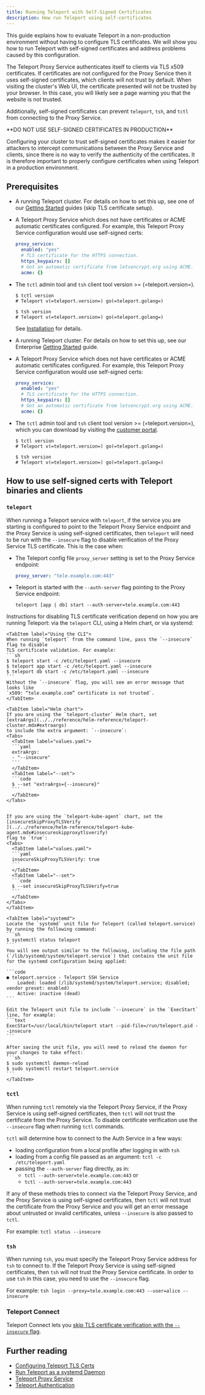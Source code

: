 ```yaml
---
title: Running Teleport with Self-Signed Certificates
description: How run Teleport using self-certificates
---
```


This guide explains how to evaluate Teleport in a
non-production environment without having to configure TLS certificates.
We will show you how to run Teleport with self-signed certificates and address
problems caused by this configuration.

The Teleport Proxy Service authenticates itself to clients via TLS x509 certificates.
If certificates are not configured for the Proxy Service then it uses self-signed certificates,
which clients will not trust by default.
When visiting the cluster's Web UI, the certificate presented will not be trusted by your browser. In this case, 
you will likely see a page warning you that the website is not trusted.

Additionally, self-signed certificates can prevent `teleport`, `tsh`, and `tctl` from connecting
to the Proxy Service.

<Notice type="warning" title="DO NOT USE THIS IN PRODUCTION">
  **DO NOT USE SELF-SIGNED CERTIFICATES IN PRODUCTION**

  Configuring your cluster to trust self-signed certificates
  makes it easier for attackers to intercept communications
  between the Proxy Service and clients, since there is no
  way to verify the authenticity of the certificates.
  It is therefore important to properly configure certificates
  when using Teleport in a production environment.
</Notice>

## Prerequisites

<Tabs>
<TabItem scope={["oss"]} label="Open Source">

- A running Teleport cluster. For details on how to set this up, see one of our
  [Getting Started](/docs/getting-started) guides (skip TLS certificate setup).

- A Teleport Proxy Service which does not have certificates or ACME automatic certificates configured.
For example, this Teleport Proxy Service configuration would use self-signed certs:

  ```yaml
  proxy_service:
    enabled: "yes"
    # TLS certificate for the HTTPS connection.
    https_keypairs: []
    # Get an automatic certificate from letsencrypt.org using ACME.
    acme: {}
  ```

- The `tctl` admin tool and `tsh` client tool version >= (=teleport.version=).

  ```code
  $ tctl version
  # Teleport v(=teleport.version=) go(=teleport.golang=)

  $ tsh version
  # Teleport v(=teleport.version=) go(=teleport.golang=)
  ```

  See [Installation](/docs/installation.mdx) for details.

</TabItem>
<TabItem
  scope={["enterprise"]} label="Enterprise">

- A running Teleport cluster. For details on how to set this up, see our Enterprise
  [Getting Started](/docs/enterprise/getting-started) guide.

- A Teleport Proxy Service which does not have certificates or ACME automatic certificates configured.
For example, this Teleport Proxy Service configuration would use self-signed certs:

  ```yaml
  proxy_service:
    enabled: "yes"
    # TLS certificate for the HTTPS connection.
    https_keypairs: []
    # Get an automatic certificate from letsencrypt.org using ACME.
    acme: {}
  ```

- The `tctl` admin tool and `tsh` client tool version >= (=teleport.version=),
  which you can download by visiting the
  [customer portal](https://dashboard.gravitational.com/web/login).

  ```code
  $ tctl version
  # Teleport v(=teleport.version=) go(=teleport.golang=)
  
  $ tsh version
  # Teleport v(=teleport.version=) go(=teleport.golang=)
  ```

</TabItem>
</Tabs>

## How to use self-signed certs with Teleport binaries and clients

### `teleport`

When running a Teleport service with `teleport`, if the service you are starting is configured to point to
the Teleport Proxy Service endpoint and the Proxy Service is using self-signed certificates, then `teleport` will need
to be run with the `--insecure` flag to disable verification of the
Proxy Service TLS certificate. This is the case when:

- The Teleport config file `proxy_server` setting is set to the Proxy Service endpoint:
 
  ```yaml 
  proxy_server: "tele.example.com:443"
  ```

- Teleport is started with the `--auth-server` flag pointing to the Proxy
  Service endpoint:

  ```text
  teleport [app | db] start --auth-server=tele.example.com:443
  ```

Instructions for disabling TLS certificate verification depend on how you are
running Teleport: via the `teleport` CLI, using a Helm chart, or via systemd:
<Tabs>

    <TabItem label="Using the CLI">
    When running `teleport` from the command line, pass the `--insecure` flag to disable
    TLS certificate validation. For example:
    ```sh
    $ teleport start -c /etc/teleport.yaml --insecure
    $ teleport app start -c /etc/teleport.yaml --insecure
    $ teleport db start -c /etc/teleport.yaml --insecure
    ```
    Without the `--insecure` flag, you will see an error message that looks like
    `x509: “tele.example.com” certificate is not trusted`.
    </TabItem>

    <TabItem label="Helm chart">
    If you are using the `teleport-cluster` Helm chart, set
    [extraArgs](../../reference/helm-reference/teleport-cluster.mdx#extraargs)
    to include the extra argument: `--insecure`:
    <Tabs>
      <TabItem label="values.yaml">
      ```yaml
      extraArgs:
      - "--insecure"
      ```
      </TabItem>
      <TabItem label="--set">
      ```code
      $ --set "extraArgs={--insecure}"
      ```
      </TabItem>
    </Tabs>
    
    
    If you are using the `teleport-kube-agent` chart, set the 
    [insecureSkipProxyTLSVerify
    ](../../reference/helm-reference/teleport-kube-agent.mdx#insecureskipproxytlsverify)
    flag to `true`:
    <Tabs>
      <TabItem label="values.yaml">
      ```yaml
      insecureSkipProxyTLSVerify: true
      ```
      </TabItem>
      <TabItem label="--set">
      ```code
      $ --set insecureSkipProxyTLSVerify=true
      ```
      </TabItem>
    </Tabs>
    </TabItem>

    <TabItem label="systemd">
    Locate the `systemd` unit file for Teleport (called teleport.service) by running the following command:
    ```sh
    $ systemctl status teleport
    ```
    You will see output similar to the following, including the file path (`/lib/systemd/system/teleport.service`) that contains the unit file for the systemd configuration being applied:

    ```code
    ● teleport.service - Teleport SSH Service
        Loaded: loaded (/lib/systemd/system/teleport.service; disabled; vendor preset: enabled)
        Active: inactive (dead)
    ```

    Edit the Teleport unit file to include `--insecure` in the `ExecStart` line, for example:
    ```text
    ExecStart=/usr/local/bin/teleport start --pid-file=/run/teleport.pid --insecure
    ```
    
    After saving the unit file, you will need to reload the daemon for your changes to take effect:
    ```sh
    $ sudo systemctl daemon-reload
    $ sudo systemctl restart teleport.service
    ```
    </TabItem>

</Tabs>

### `tctl`
When running `tctl` remotely via the Teleport Proxy Service, if the Proxy Service is using self-signed 
certificates, then `tctl` will not trust the certificate from the Proxy Service.
To disable certificate verification use the `--insecure` flag when running `tctl` commands.

`tctl` will determine how to connect to the Auth Service in a few ways:
- loading configuration from a local profile after logging in with `tsh`
- loading from a config file passed as an argument: `tctl -c /etc/teleport.yaml`
- passing the `--auth-server` flag directly, as in:
  - `tctl --auth-server=tele.example.com:443` or
  - `tctl --auth-server=tele.example.com:443`

If any of these methods tries to connect via the Teleport Proxy Service, and the Proxy Service is using 
self-signed certificates, then `tctl` will not trust the certificate from the Proxy Service and you will get an
error message about
untrusted or invalid certificates, unless `--insecure` is also passed to `tctl`.

For example: `tctl status --insecure`

### `tsh`
When running `tsh`, you must specify the Teleport Proxy Service address for `tsh` to connect to.
If the Teleport Proxy Service is using self-signed certificates, then `tsh` will not trust the Proxy Service 
certificate.
In order to use `tsh` in this case, you need to use the `--insecure` flag.

For example: `tsh login --proxy=tele.example.com:443 --user=alice --insecure`

### Teleport Connect

Teleport Connect lets you [skip TLS certificate verification with the `--insecure`
flag](../../connect-your-client/teleport-connect.mdx#skipping-tls-certificate-verification).

## Further reading

- [Configuring Teleport TLS Certs](../../try-out-teleport/linux-server.mdx#configure-teleport)
- [Run Teleport as a systemd Daemon](./daemon.mdx)
- [Teleport Proxy Service](../../architecture/proxy.mdx)
- [Teleport Authentication](../../architecture/authentication.mdx)
